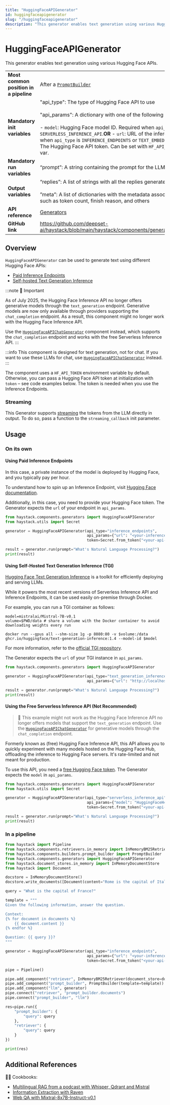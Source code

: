 ```yaml
---
title: "HuggingFaceAPIGenerator"
id: huggingfaceapigenerator
slug: "/huggingfaceapigenerator"
description: "This generator enables text generation using various Hugging Face APIs."
---
```


# HuggingFaceAPIGenerator

This generator enables text generation using various Hugging Face APIs.

|  |  |
| --- | --- |
| **Most common position in a pipeline** | After a [`PromptBuilder`](../builders/promptbuilder.mdx) |
| **Mandatory init variables** | "api_type": The type of Hugging Face API to use  <br /> <br />"api_params": A dictionary with one of the following keys:  <br /> <br />- `model`: Hugging Face model ID. Required when `api_type` is `SERVERLESS_INFERENCE_API`.**OR** - `url`: URL of the inference endpoint. Required when `api_type` is `INFERENCE_ENDPOINTS` or `TEXT_EMBEDDINGS_INFERENCE`."token": The Hugging Face API token. Can be set with `HF_API_TOKEN` or `HF_TOKEN` env var. |
| **Mandatory run variables** | “prompt”: A string containing the prompt for the LLM |
| **Output variables** | “replies”: A list of strings with all the replies generated by the LLM  <br /> <br />”meta”: A list of dictionaries with the metadata associated with each reply, such as token count, finish reason, and others |
| **API reference** | [Generators](/reference/generators-api) |
| **GitHub link** | https://github.com/deepset-ai/haystack/blob/main/haystack/components/generators/hugging_face_api.py |

## Overview

`HuggingFaceAPIGenerator` can be used to generate text using different Hugging Face APIs:

- [Paid Inference Endpoints](https://huggingface.co/inference-endpoints)
- [Self-hosted Text Generation Inference](https://github.com/huggingface/text-generation-inference)

:::note
🚧 Important

As of July 2025, the Hugging Face Inference API no longer offers generative models through the `text_generation` endpoint. Generative models are now only available through providers supporting the `chat_completion` endpoint. As a result, this component might no longer work with the Hugging Face Inference API.

Use the [`HuggingFaceAPIChatGenerator`](huggingfaceapichatgenerator.mdx) component instead, which supports the `chat_completion` endpoint and works with the free Serverless Inference API.
:::

:::info
This component is designed for text generation, not for chat. If you want to use these LLMs for chat, use [`HuggingFaceAPIChatGenerator`](huggingfaceapichatgenerator.mdx) instead.
:::

The component uses a `HF_API_TOKEN` environment variable by default. Otherwise, you can pass a Hugging Face API token at initialization with `token` – see code examples below.
The token is needed when you use the Inference Endpoints.

### Streaming

This Generator supports [streaming](guides-to-generators/choosing-the-right-generator.mdx#streaming-support) the tokens from the LLM directly in output. To do so, pass a function to the `streaming_callback` init parameter.

## Usage

### On its own

#### Using Paid Inference Endpoints

In this case, a private instance of the model is deployed by Hugging Face, and you typically pay per hour.

To understand how to spin up an Inference Endpoint, visit [Hugging Face documentation](https://huggingface.co/inference-endpoints/dedicated).

Additionally, in this case, you need to provide your Hugging Face token.
The Generator expects the `url` of your endpoint in `api_params`.

```python
from haystack.components.generators import HuggingFaceAPIGenerator
from haystack.utils import Secret

generator = HuggingFaceAPIGenerator(api_type="inference_endpoints",
                                    api_params={"url": "<your-inference-endpoint-url>"},
                                    token=Secret.from_token("<your-api-key>"))

result = generator.run(prompt="What's Natural Language Processing?")
print(result)
```

#### Using Self-Hosted Text Generation Inference (TGI)

[Hugging Face Text Generation Inference](https://github.com/huggingface/text-generation-inference) is a toolkit for efficiently deploying and serving LLMs.

While it powers the most recent versions of Serverless Inference API and Inference Endpoints, it can be used easily on-premise through Docker.

For example, you can run a TGI container as follows:

```shell
model=mistralai/Mistral-7B-v0.1
volume=$PWD/data # share a volume with the Docker container to avoid downloading weights every run

docker run --gpus all --shm-size 1g -p 8080:80 -v $volume:/data ghcr.io/huggingface/text-generation-inference:1.4 --model-id $model
```

For more information, refer to the [official TGI repository](https://github.com/huggingface/text-generation-inference).

The Generator expects the `url` of your TGI instance in `api_params`.

```python
from haystack.components.generators import HuggingFaceAPIGenerator

generator = HuggingFaceAPIGenerator(api_type="text_generation_inference",
                                    api_params={"url": "http://localhost:8080"})

result = generator.run(prompt="What's Natural Language Processing?")
print(result)
```

#### Using the Free Serverless Inference API (Not Recommended)

> 🚧 This example might not work as the Hugging Face Inference API no longer offers models that support the `text_generation` endpoint. Use the [`HuggingFaceAPIChatGenerator`](huggingfaceapichatgenerator.mdx) for generative models through the `chat_completion` endpoint.

Formerly known as (free) Hugging Face Inference API, this API allows you to quickly experiment with many models hosted on the Hugging Face Hub, offloading the inference to Hugging Face servers. It's rate-limited and not meant for production.

To use this API, you need a [free Hugging Face token](https://huggingface.co/settings/tokens).
The Generator expects the `model` in `api_params`.

```python
from haystack.components.generators import HuggingFaceAPIGenerator
from haystack.utils import Secret

generator = HuggingFaceAPIGenerator(api_type="serverless_inference_api",
                                    api_params={"model": "HuggingFaceH4/zephyr-7b-beta"},
                                    token=Secret.from_token("<your-api-key>"))

result = generator.run(prompt="What's Natural Language Processing?")
print(result)
```

### In a pipeline

```python
from haystack import Pipeline
from haystack.components.retrievers.in_memory import InMemoryBM25Retriever
from haystack.components.builders.prompt_builder import PromptBuilder
from haystack.components.generators import HuggingFaceAPIGenerator
from haystack.document_stores.in_memory import InMemoryDocumentStore
from haystack import Document

docstore = InMemoryDocumentStore()
docstore.write_documents([Document(content="Rome is the capital of Italy"), Document(content="Paris is the capital of France")])

query = "What is the capital of France?"

template = """
Given the following information, answer the question.

Context:
{% for document in documents %}
    {{ document.content }}
{% endfor %}

Question: {{ query }}?
"""

generator = HuggingFaceAPIGenerator(api_type="inference_endpoints",
                                    api_params={"url": "<your-inference-endpoint-url>"},
                                    token=Secret.from_token("<your-api-key>"))

pipe = Pipeline()

pipe.add_component("retriever", InMemoryBM25Retriever(document_store=docstore))
pipe.add_component("prompt_builder", PromptBuilder(template=template))
pipe.add_component("llm", generator)
pipe.connect("retriever", "prompt_builder.documents")
pipe.connect("prompt_builder", "llm")

res=pipe.run({
    "prompt_builder": {
        "query": query
    },
    "retriever": {
        "query": query
    }
})

print(res)
```

## Additional References

:cook: Cookbooks:

- [Multilingual RAG from a podcast with Whisper, Qdrant and Mistral](https://haystack.deepset.ai/cookbook/multilingual_rag_podcast)
- [Information Extraction with Raven](https://haystack.deepset.ai/cookbook/information_extraction_raven)
- [Web QA with Mixtral-8x7B-Instruct-v0.1](https://haystack.deepset.ai/cookbook/mixtral-8x7b-for-web-qa)
